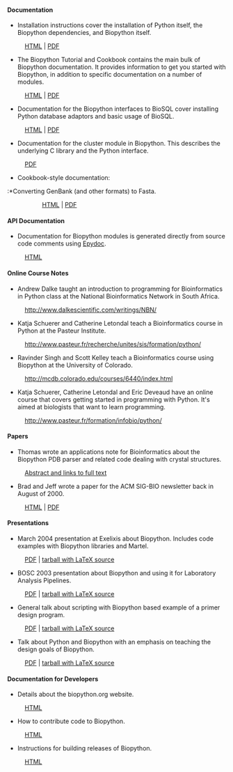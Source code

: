 ==== Documentation ====

* Installation instructions cover the installation of Python itself, the Biopython dependencies, and Biopython itself. 
:[http://biopython.open-bio.org/static/DIST/docs/install/Installation.html HTML] | [http://biopython.open-bio.org/static/DIST/docs/install/Installation.pdf PDF]
* The Biopython Tutorial and Cookbook contains the main bulk of Biopython documentation. It provides information to get you started with Biopython, in addition to specific documentation on a number of modules. 
:[http://biopython.open-bio.org/static/DIST/docs/tutorial/Tutorial.html HTML] | [http://biopython.open-bio.org/static/DIST/docs/tutorial/Tutorial.pdf PDF]
* Documentation for the Biopython interfaces to BioSQL cover installing Python database adaptors and basic usage of BioSQL. 
:[http://biopython.open-bio.org/static/DIST/docs/biosql/python_biosql_basic.html HTML] | [http://biopython.open-bio.org/static/DIST/docs/biosql/python_biosql_basic.pdf PDF]
* Documentation for the cluster module in Biopython. This describes the underlying C library and the Python interface. 
:[http://biopython.open-bio.org/static/DIST/docs/cluster/cluster.pdf PDF]
* Cookbook-style documentation:
:*Converting GenBank (and other formats) to Fasta. 
::[http://biopython.open-bio.org/static/DIST/docs/cookbook/genbank_to_fasta.html HTML] | [http://biopython.open-bio.org/static/DIST/docs/cookbook/genbank_to_fasta.pdf PDF]
:*Writing Tests for Biopython. 
::[http://biopython.open-bio.org/static/DIST/docs/cookbook/biopython_test.html HTML] | [http://biopython.open-bio.org/static/DIST/docs/cookbook/biopython_test.pdf PDF]
:*Logistic Regression supervised learning. 
::[http://biopython.open-bio.org/static/DIST/docs/cookbook/LogisticRegression.html HTML] | [http://biopython.open-bio.org/static/DIST/docs/cookbook/LogisticRegression.pdf PDF]
:*The Biopython Structural Bioinformatics FAQ. 
::[http://biopython.open-bio.org/static/DIST/docs/cookbook/biopdb_faq.pdf PDF]
:*Working with restriction enzymes. 
::[http://biopython.open-bio.org/static/DIST/docs/cookbook/Restriction.html HTML]

==== API Documentation ====

* Documentation for Biopython modules is generated directly from source code comments using [http://epydoc.sourceforge.net/ Epydoc].
:[http://biopython.open-bio.org/static/DIST/docs/api/public/trees.html HTML]

==== Online Course Notes ====

* Andrew Dalke taught an introduction to programming for Bioinformatics in Python class at the National Bioinformatics Network in South Africa.
:http://www.dalkescientific.com/writings/NBN/
* Katja Schuerer and Catherine Letondal teach a Bioinformatics course in Python at the Pasteur Institute.
:http://www.pasteur.fr/recherche/unites/sis/formation/python/
* Ravinder Singh and Scott Kelley teach a Bioinformatics course using Biopython at the University of Colorado.
:http://mcdb.colorado.edu/courses/6440/index.html
* Katja Schuerer, Catherine Letondal and Eric Deveaud have an online course that covers getting started in programming with Python. It's aimed at biologists that want to learn programming.
:http://www.pasteur.fr/formation/infobio/python/

==== Papers ====

*Thomas wrote an applications note for Bioinformatics about the Biopython PDB parser and related code dealing with crystal structures.
:[http://bioinformatics.oupjournals.org/cgi/content/abstract/19/17/2308 Abstract and links to full text]
*Brad and Jeff wrote a paper for the ACM SIG-BIO newsletter back in August of 2000.
:[http://biopython.open-bio.org/static/DIST/docs/acm/ACMbiopy.html HTML] | [http://biopython.open-bio.org/static/DIST/docs/acm/ACMbiopy.pdf PDF]

==== Presentations ====

* March 2004 presentation at Exelixis about Biopython. Includes code examples with Biopython libraries and Martel.
:[http://biopython.open-bio.org/static/DIST/docs/presentations/biopython_exelixis.pdf PDF] | [http://biopython.open-bio.org/static/DIST/docs/presentations/biopython_exelixis.tar.gz tarball with LaTeX source]
* BOSC 2003 presentation about Biopython and using it for Laboratory Analysis Pipelines.
:[http://biopython.open-bio.org/static/DIST/docs/presentations/bosc_biopython.pdf PDF] | [http://biopython.open-bio.org/static/DIST/docs/presentations/bosc_biopython.tar.gz tarball with LaTeX source]
* General talk about scripting with Biopython based example of a primer design program.
:[http://biopython.open-bio.org/static/DIST/docs/presentations/scripting.pdf PDF] | [http://biopython.open-bio.org/static/DIST/docs/presentations/scripting.tar.gz tarball with LaTeX source]
* Talk about Python and Biopython with an emphasis on teaching the design goals of Biopython.
:[http://biopython.open-bio.org/static/DIST/docs/presentations/biopython.pdf PDF] | [http://biopython.open-bio.org/static/DIST/docs/presentations/biopy_group.tar.gz tarball with LaTeX source]

==== Documentation for Developers ====

* Details about the biopython.org website.
:[[website|HTML]]
* How to contribute code to Biopython.
:[[Contributing|HTML]]
* Instructions for building releases of Biopython.
:[[Building a release|HTML]]